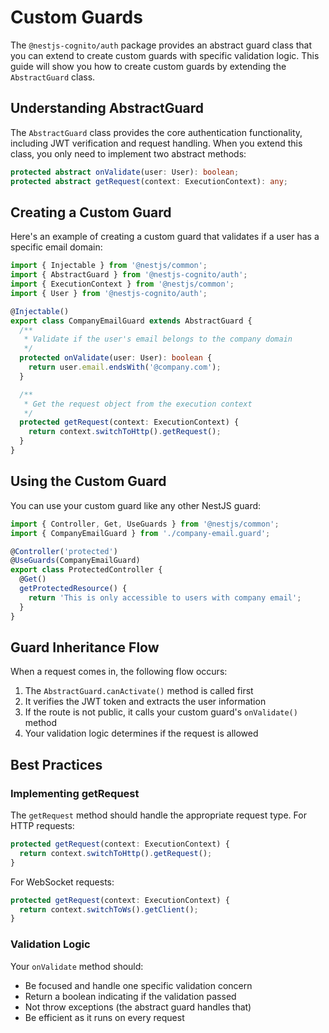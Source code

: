 # Custom Guards

The `@nestjs-cognito/auth` package provides an abstract guard class that you can extend to create custom guards with specific validation logic. This guide will show you how to create custom guards by extending the `AbstractGuard` class.

## Understanding AbstractGuard

The `AbstractGuard` class provides the core authentication functionality, including JWT verification and request handling. When you extend this class, you only need to implement two abstract methods:

```typescript
protected abstract onValidate(user: User): boolean;
protected abstract getRequest(context: ExecutionContext): any;
```

## Creating a Custom Guard

Here's an example of creating a custom guard that validates if a user has a specific email domain:

```typescript
import { Injectable } from '@nestjs/common';
import { AbstractGuard } from '@nestjs-cognito/auth';
import { ExecutionContext } from '@nestjs/common';
import { User } from '@nestjs-cognito/auth';

@Injectable()
export class CompanyEmailGuard extends AbstractGuard {
  /**
   * Validate if the user's email belongs to the company domain
   */
  protected onValidate(user: User): boolean {
    return user.email.endsWith('@company.com');
  }

  /**
   * Get the request object from the execution context
   */
  protected getRequest(context: ExecutionContext) {
    return context.switchToHttp().getRequest();
  }
}
```

## Using the Custom Guard

You can use your custom guard like any other NestJS guard:

```typescript
import { Controller, Get, UseGuards } from '@nestjs/common';
import { CompanyEmailGuard } from './company-email.guard';

@Controller('protected')
@UseGuards(CompanyEmailGuard)
export class ProtectedController {
  @Get()
  getProtectedResource() {
    return 'This is only accessible to users with company email';
  }
}
```

## Guard Inheritance Flow

When a request comes in, the following flow occurs:

1. The `AbstractGuard.canActivate()` method is called first
2. It verifies the JWT token and extracts the user information
3. If the route is not public, it calls your custom guard's `onValidate()` method
4. Your validation logic determines if the request is allowed

## Best Practices

### Implementing getRequest

The `getRequest` method should handle the appropriate request type. For HTTP requests:

```typescript
protected getRequest(context: ExecutionContext) {
  return context.switchToHttp().getRequest();
}
```

For WebSocket requests:

```typescript
protected getRequest(context: ExecutionContext) {
  return context.switchToWs().getClient();
}
```

### Validation Logic

Your `onValidate` method should:

- Be focused and handle one specific validation concern
- Return a boolean indicating if the validation passed
- Not throw exceptions (the abstract guard handles that)
- Be efficient as it runs on every request
